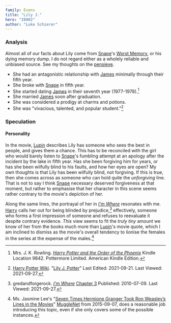 ```yaml
---
family: Evans
title: "Lily J."
hero: "I0002"
author: "Luke Schierer"
---
```



### Analysis

Almost all of our facts about Lily come from [Snape]'s [Worst Memory][], or his
dying memory dump. I do not regard either as a wholely reliable and unbiased
source.  See my thoughts on the [pensieve][].

[pensieve]: <../../../magic/time/pensieve>

[Snape]: <../../snape/severus>

[Worst Memory]: <../../snape/severus/swm/>

* She had an antagonistic relationship with [James] minimally through their
  fifth year.
* She broke with [Snape] in fifth year. 
* She started dating [James] in their seventh year (1977-1978).[^20210927-3]
* She married [James] soon after graduation.
* She was considered a prodigy at charms and potions.
* She was "vivacious, talented, and popular student."[^20210927-1]

[^20210927-3]: Mrs. J. K. Rowling.
    _[Harry Potter and the Order of the Phoenix](https://www.goodreads.com/book/show/2.Harry_Potter_and_the_Order_of_the_Phoenix)_
    Kindle Location 9842. Pottermore Limited. American Kindle Edition. 

[^20210927-1]: [Harry Potter Wiki](https://harrypotter.fandom.com/).
    "[Lily J. Potter](https://harrypotter.fandom.com/wiki/Lily_J._Potter)"
    Last Edited: 2021-09-21. Last Viewed: 2021-09-27. 

### Speculation

#### Personality

In the movie, [Lupin] describes Lily has someone who sees the best in people, and
gives them a chance.  This has to be reconciled with the girl who would barely
listen to [Snape]'s fumbling attempt at an apology after the incident by the
lake in fifth year.  Has she been forgiving him for years, or has she been
wilfully blind to his faults, and how her eyes are open?  My own thoughts is
that Lily has been wilfully blind, not forgiving.  If this is true, then she
comes across as someone who can hold quite the *unforgiving* line.  That is not
to say I think [Snape] necessary deserved forgiveness at that moment, but
rather to emphasise that her character in this scene seems rather contrary to
the movie's depiction of her.  

Along the same lines, the portrayal of her in _[I'm Where][GAFRIW1]_ resonates
with me.  [Harry] calls her out for being blinded by prejudice,[^20210927-4]
effectively, someone who forms a first impression of someone and refuses to
reevaluate it despite contrary evidence.  *This* view seems to fit the *truly
tiny* amount we know of her from the books much more than [Lupin]'s movie
quote, which I am inclined to dismiss as the movie's overall tendency to lionise
the females in the series at the expense of the males.[^20210927-2]  

[GAFRIW1]: https://www.fanfiction.net/s/6126906

[GAFRIW2]: https://www.fanfiction.net/s/6126906

[James]: <../../potter/james/>

[Harry]: <../../potter/harry_james/>

[Lupin]: <../../lupin/remus_john/>

[Snape]: <../../snape/severus/>

[^20210927-4]: gredandforgerock.
    _[I'm Where][GAFRIW2]_ [Chapter 3](https://www.fanfiction.net/s/6126906/3/I-m-Where)
    Published: 2010-07-09. Last Viewed: 2021-09-27. 

[^20210927-2]: Ms. Jasmine Lee's "[Seven Times Hermione Granger Took Ron
    Weasley’s Lines in the Movies](https://www.mugglenet.com/2015/09/7-times-hermione-granger-took-ron-weasleys-lines-in-the-movies/)"
    [MuggleNet](https://www.mugglenet.com/) from 2015-09-07, does a reasonable
    job introducing this topic, even if she only covers some of the possible
    instances. 

